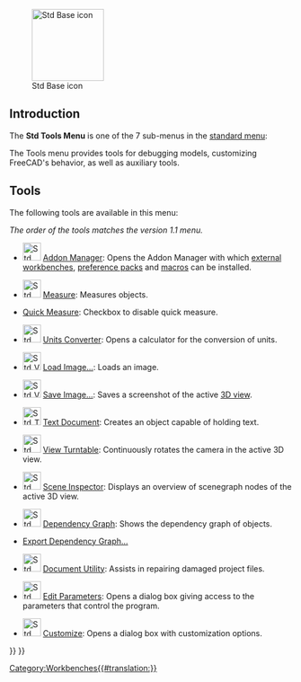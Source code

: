 <languages/>
<translate>

<!--T:19-->
{{Docnav
|[[Std_View_Menu|Std View Menu]]
|[[Std_Macro_Menu|Std MacroMenu]]
|[[Std_Base|Std Base]]
|IconL=
|IconR=
|IconC=Freecad.svg
}}

<!--T:20-->
[[Image:Freecad.svg|thumb|128px|Std Base icon]]

</translate>
{{TOCright}}
<translate>

==Introduction== <!--T:14-->

<!--T:21-->
The '''Std Tools Menu''' is one of the 7 sub-menus in the [[Standard_Menu|standard menu]]:

<!--T:5-->
<!--Please keep info below synchronized with Std_Base, Standard_Menu, Std_File_Menu etc.-->
{{StdMenu
|
[[Std_File_Menu|File]]
&nbsp;&nbsp;&nbsp;
[[Std_Edit_Menu|Edit]]
&nbsp;&nbsp;&nbsp;
[[Std_View_Menu|View]]
&nbsp;&nbsp;&nbsp;
[[Std_Tools_Menu|Tools]]
&nbsp;&nbsp;&nbsp;
[[Std_Macro_Menu|Macro]]
&nbsp;&nbsp;&nbsp;
[[Std_Windows_Menu|Windows]]
&nbsp;&nbsp;&nbsp;
[[Std_Help_Menu|Help]]
}}

<!--T:15-->
<!--Please keep info below synchronized with Standard_Menu-->
The Tools menu provides tools for debugging models, customizing FreeCAD's behavior, as well as auxiliary tools.

==Tools== <!--T:16-->

<!--T:22-->
The following tools are available in this menu:

<!--T:27-->
''The order of the tools matches the version 1.1 menu.''

<!--T:13-->
* [[Image:Std_AddonMgr.svg|32px]] [[Std_AddonMgr|Addon Manager]]: Opens the Addon Manager with which [[External_workbenches|external workbenches]], [[Preference_Packs|preference packs]] and [[macros|macros]] can be installed.

<!--T:26-->
* [[Image:Std_Measure.svg|32px]] [[Std_Measure|Measure]]: Measures objects. {{Version|1.0}}

* [[Status_Bar#Quick_Measure|Quick Measure]]: Checkbox to disable quick measure. {{Version|1.1}}

<!--T:11-->
* [[Image:Std_UnitsCalculator.svg|32px]] [[Std_UnitsCalculator|Units Converter]]: Opens a calculator for the conversion of units.

<!--T:24-->
* [[Image:Std_ViewLoadImage.svg|32px]] [[Std_ViewLoadImage|Load Image…]]: Loads an image. {{Version|0.21}}

<!--T:3-->
* [[Image:Std_ViewScreenShot.svg|32px]] [[Std_ViewScreenShot|Save Image…]]: Saves a screenshot of the active [[3D_view|3D view]].

<!--T:18-->
* [[Image:Std_TextDocument.svg|32px]] [[Std_TextDocument|Text Document]]: Creates an object capable of holding text.

<!--T:10-->
* [[Image:Std_DemoMode.svg|32px]] [[Std_DemoMode|View Turntable]]: Continuously rotates the camera in the active 3D view.

<!--T:7-->
* [[Image:Std_SceneInspector.svg|32px]] [[Std_SceneInspector|Scene Inspector]]: Displays an overview of scenegraph nodes of the active 3D view.

<!--T:8-->
* [[Image:Std_DependencyGraph.svg|32px]] [[Std_DependencyGraph|Dependency Graph]]: Shows the dependency graph of objects.

<!--T:25-->
* [[Std_ExportDependencyGraph|Export Dependency Graph…]] {{Version|0.21}}

<!--T:9-->
* [[Image:Std_ProjectUtil.svg|32px]] [[Std_ProjectUtil|Document Utility]]: Assists in repairing damaged project files.

<!--T:6-->
* [[Image:Std_DlgParameter.svg|32px]] [[Std_DlgParameter|Edit Parameters]]: Opens a dialog box giving access to the parameters that control the program.

<!--T:4-->
* [[Image:Std_DlgCustomize.svg|32px]] [[Std_DlgCustomize|Customize]]: Opens a dialog box with customization options.


<!--T:23-->
{{Docnav
|[[Std_View_Menu|Std View Menu]]
|[[Std_Macro_Menu|Std MacroMenu]]
|[[Std_Base|Std Base]]
|IconL=
|IconR=
|IconC=Freecad.svg
}}

</translate>
{{Std_Base_navi{{#translation:}}}}
{{Userdocnavi{{#translation:}}}}
[[Category:Workbenches{{#translation:}}]]